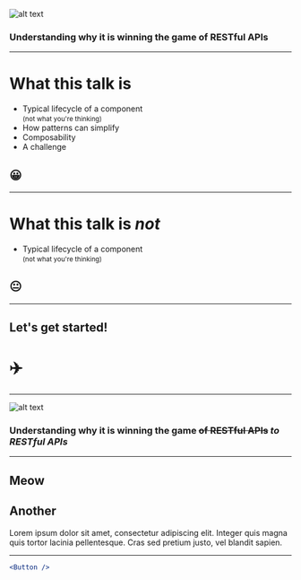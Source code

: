 


![alt text](./images/graphql-logo.png "GraphQL Logo")
### Understanding why it is winning the game of RESTful APIs

---


# What this talk is

- Typical lifecycle of a component <br /><small>(not what you're thinking)</small>
- How patterns can simplify
- Composability
- A challenge

## 😀

---


# What this talk is *not*

- Typical lifecycle of a component <br /><small>(not what you're thinking)</small>

## 😐

---

## Let's get started!

# ✈️

---


![alt text](./images/graphql-logo.png "GraphQL Logo")
### Understanding why it is winning the game ~~of RESTful APIs~~ *to RESTful APIs*

---


## Meow


## Another

Lorem ipsum dolor sit amet, consectetur adipiscing elit. Integer quis magna quis tortor lacinia pellentesque. Cras sed pretium justo, vel blandit sapien. 

---

```jsx
<Button />
````